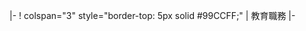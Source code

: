 <includeonly>|-
! colspan="3" style="border-top: 5px solid #99CCFF;" | 教育職務
|-
</includeonly><noinclude>
{{Documentation|Template:任期框模板說明文件}}
</noinclude>